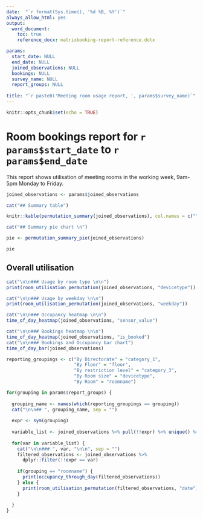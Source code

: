 ```yaml
---
date:  "`r format(Sys.time(), '%d %B, %Y')`"
always_allow_html: yes
output: 
  word_document:
    toc: true
    reference_docx: matrixbooking-report-reference.dotx

params:
  start_date: NULL
  end_date: NULL
  joined_observations: NULL
  bookings: NULL
  survey_name: NULL
  report_groups: NULL
  
title: "`r paste0('Meeting room usage report, ', params$survey_name)`"
---
```


```r
knitr::opts_chunk$set(echo = TRUE)

```

#####

# Room bookings report for `r params$start_date` to `r params$end_date`

This report shows utilisation of meeting rooms in the working week, 9am-5pm Monday to Friday.


```r
joined_observations <- params$joined_observations

cat("## Summary table")

knitr::kable(permutation_summary(joined_observations), col.names = c("", "Working Hours", "proportions"))

cat("## Summary pie chart \n")

pie <- permutation_summary_pie(joined_observations)

pie
```

## Overall utilisation

```r
cat("\n\n### Usage by room type \n\n")
print(room_utilisation_permutation(joined_observations, "devicetype"))

cat("\n\n### Usage by weekday \n\n")
print(room_utilisation_permutation(joined_observations, "weekday"))

cat("\n\n### Occupancy heatmap \n\n")
time_of_day_heatmap(joined_observations, "sensor_value")

cat("\n\n### Bookings heatmap \n\n")
time_of_day_heatmap(joined_observations, "is_booked")
cat("\n\n### Bookings and Occupancy bar chart")
time_of_day_bar(joined_observations)

```


```r

reporting_groupings <- c("By Directorate" = "category_1",
                         "By Floor" = "floor",
                         "By restriction level" = "category_3",
                         "By Room size" = "devicetype",
                         "By Room" = "roomname")

for(grouping in params$report_groups) {
  
  grouping_name <- names(which(reporting_groupings == grouping))
  cat("\n\n## ", grouping_name, sep = "")
  
  expr <- sym(grouping)
  
  variable_list <- joined_observations %>% pull(!!expr) %>% unique() %>% sort()
  
  for(var in variable_list) {
    cat("\n\n### ", var, "\n\n", sep = "")
    filtered_observations <- joined_observations %>%
      dplyr::filter(!!expr == var)
    
    if(grouping == "roomname") {
      print(occupancy_through_day(filtered_observations))
    } else {
      print(room_utilisation_permutation(filtered_observations, "date"))
    }
    
  }
}
```